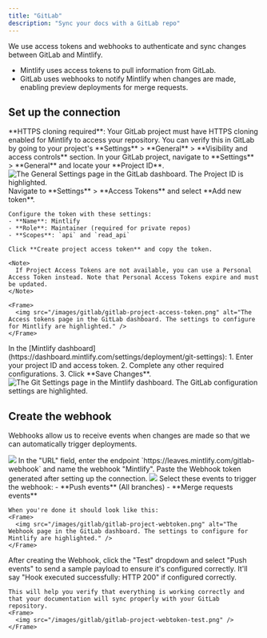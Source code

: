 ```yaml
---
title: "GitLab"
description: "Sync your docs with a GitLab repo"
---
```


We use access tokens and webhooks to authenticate and sync changes between GitLab and Mintlify.

- Mintlify uses access tokens to pull information from GitLab.
- GitLab uses webhooks to notify Mintlify when changes are made, enabling preview deployments for merge requests.

## Set up the connection

<Note>
  **HTTPS cloning required**: Your GitLab project must have HTTPS cloning enabled for Mintlify to access your repository. You can verify this in GitLab by going to your project's **Settings** > **General** > **Visibility and access controls** section.
</Note>

<Steps>
  <Step title="Find your project ID">
    In your GitLab project, navigate to **Settings** > **General** and locate your **Project ID**.
    <Frame>
      <img src="/images/gitlab/gitlab-project-id.png" alt="The General Settings page in the GitLab dashboard. The Project ID is highlighted." />
    </Frame>
  </Step>
  <Step title="Generate an access token">
    Navigate to **Settings** > **Access Tokens** and select **Add new token**.
    
    Configure the token with these settings:
    - **Name**: Mintlify
    - **Role**: Maintainer (required for private repos)
    - **Scopes**: `api` and `read_api`
    
    Click **Create project access token** and copy the token.

    <Note>
      If Project Access Tokens are not available, you can use a Personal Access Token instead. Note that Personal Access Tokens expire and must be updated.
    </Note>

    <Frame>
      <img src="/images/gitlab/gitlab-project-access-token.png" alt="The Access tokens page in the GitLab dashboard. The settings to configure for Mintlify are highlighted." />
    </Frame>

  </Step>
  <Step title="Set up the connection">
    In the [Mintlify dashboard](https://dashboard.mintlify.com/settings/deployment/git-settings):
    1. Enter your project ID and access token.
    2. Complete any other required configurations.
    3. Click **Save Changes**.
    <Frame>
      <img src="/images/gitlab/gitlab-config.png" alt="The Git Settings page in the Mintlify dashboard. The GitLab configuration settings are highlighted." />
    </Frame>
  </Step>
</Steps>

## Create the webhook

Webhooks allow us to receive events when changes are made so that we can
automatically trigger deployments.

<Steps>
  <Step title="Navigate to Settings > Webhooks and click 'Add new Webhook'">
    <Frame>
      <img src="/images/gitlab/gitlab-webhook.png" />
    </Frame>
  </Step>
  <Step title="Set up URL and webhook">
    In the "URL" field, enter the endpoint `https://leaves.mintlify.com/gitlab-webhook` and name the webhook "Mintlify".

  </Step>
  <Step title="Paste token">
    Paste the Webhook token generated after setting up the connection.
    <Frame>
      <img src="/images/gitlab/gitlab-show-webtoken.png" />
    </Frame>
  </Step>
  <Step title="Select events">
    Select these events to trigger the webhook:
    - **Push events** (All branches)
    - **Merge requests events**
      
    When you're done it should look like this:
    <Frame>
      <img src="/images/gitlab/gitlab-project-webtoken.png" alt="The Webhook page in the GitLab dashboard. The settings to configure for Mintlify are highlighted." />
    </Frame>
  </Step>
  <Step title="Test the Webhook">
    After creating the Webhook, click the "Test" dropdown and select "Push events" to send a sample payload to ensure it's configured correctly. It'll say "Hook executed successfully: HTTP 200" if configured correctly.

    This will help you verify that everything is working correctly and that your documentation will sync properly with your GitLab repository.
    <Frame>
      <img src="/images/gitlab/gitlab-project-webtoken-test.png" />
    </Frame>

  </Step>
</Steps>

